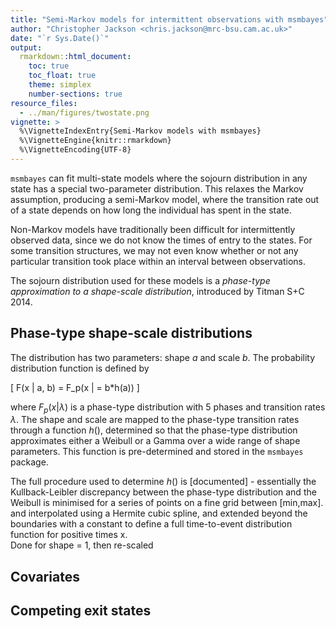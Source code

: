 ```yaml
---
title: "Semi-Markov models for intermittent observations with msmbayes"
author: "Christopher Jackson <chris.jackson@mrc-bsu.cam.ac.uk>"
date: "`r Sys.Date()`"
output: 
  rmarkdown::html_document:
    toc: true
    toc_float: true
    theme: simplex
    number-sections: true
resource_files:
  - ../man/figures/twostate.png
vignette: >
  %\VignetteIndexEntry{Semi-Markov models with msmbayes}
  %\VignetteEngine{knitr::rmarkdown}
  %\VignetteEncoding{UTF-8}
---
```


`msmbayes` can fit multi-state models where the sojourn distribution in any state has a special two-parameter distribution.   This relaxes the Markov assumption, producing a semi-Markov model, where the transition rate out of a state depends on how long the individual has spent in the state. 

Non-Markov models have traditionally been difficult for intermittently observed data, since we do not know the times of entry to the states. For some transition structures, we may not even know whether or not any particular transition took place within an interval between observations. 

The sojourn distribution used for these models is a _phase-type approximation to a shape-scale distribution_, introduced by Titman S+C 2014.


## Phase-type shape-scale distributions

The distribution has two parameters: shape $a$ and scale $b$.  The probability distribution function is defined by 

\[ F(x | a, b) = F_p(x | \lambda  = b*h(a)) \]

where $F_p(x | \lambda)$ is a phase-type distribution with 5 phases and transition rates $\lambda$.   The shape and scale are mapped to the phase-type transition rates through a function $h()$, determined so that the phase-type distribution approximates either a Weibull or a Gamma over a wide range of shape parameters.  This function is pre-determined and stored in the `msmbayes` package.

The full procedure used to determine $h()$ is [documented] - essentially the Kullback-Leibler discrepancy between the phase-type distribution and the Weibull is minimised for a series of points on a fine grid between [min,max]. and interpolated using a Hermite cubic spline, and extended beyond the boundaries with a constant to define a full time-to-event distribution function for positive times x.   
Done for shape = 1, then re-scaled 


## Covariates


## Competing exit states 

